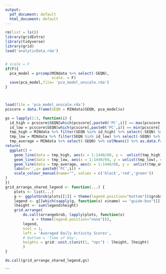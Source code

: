 ```yaml
---
output:
  pdf_document: default
  html_document: default
---
```

```r

rm(list = ls())
library(gridExtra)
library(tidyverse)
library(grid)
load('analyticData.rda')


# scale = F
if(F){
  pca_model = prcomp(MINdata %>% select(-SEQN),
                     scale. = F)
  save(pca_model,file= 'pca_model_unscale.rda')
}



load(file = 'pca_model_unscale.rda')
pcscore = data.frame(SEQN = MINdata$SEQN, pca_model$x)

gs = lapply(1:3, function(i) {
  id_high = pcscore$SEQN[which(pcscore[,paste0('PC',i)] == max(pcscore[,paste0('PC',i)]))]
  id_low = pcscore$SEQN[which(pcscore[,paste0('PC',i)] == min(pcscore[,paste0('PC',i)]))]
  tmp_high = MINdata %>% filter(SEQN %in% id_high) %>% select(-SEQN) %>% t %>% as.data.frame()
  tmp_low = MINdata %>% filter(SEQN %in% id_low) %>% select(-SEQN) %>% t %>% as.data.frame()
  tmp_average = MINdata %>% select(-SEQN) %>% colMeans() %>% as.data.frame()
return(
  ggplot() +
    geom_line(data = tmp_high, aes(x = 1:1440/60, y =  unlist(tmp_high), color = paste0('Subject with the Highest PC',i,' Scores'))) +
    geom_line(data = tmp_low, aes(x = 1:1440/60, y = unlist(tmp_low), color = paste0('Subject with the Lowest PC',i,' Scores'))) +
    geom_line(data = tmp_average, aes(x = 1:1440/60, y =  unlist(tmp_average), color = paste0('Averaged Subject Scores')))  +
    labs(x='',y= paste0('PC',i)) +
    scale_colour_manual(name="", values = c('black','red','green'))
)
})
grid_arrange_shared_legend <- function(...) {
    plots <- list(...)
    g <- ggplotGrob(plots[[1]] + theme(legend.position="bottom"))$grobs
    legend <- g[[which(sapply(g, function(x) x$name) == "guide-box")]]
    lheight <- sum(legend$height)
    grid.arrange(
        do.call(arrangeGrob, lapply(plots, function(x)
            x + theme(legend.position="none"))),
        legend,
        ncol = 1,
        left = 'Averaged Daily Activity Scores',
        # bottom = 'Time of Day',
        heights = grid::unit.c(unit(1, "npc") - lheight, lheight)
        )
}

do.call(grid_arrange_shared_legend,gs)
```
```

